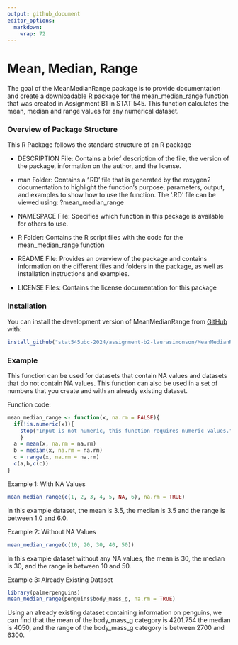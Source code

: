 ```yaml
---
output: github_document
editor_options: 
  markdown: 
    wrap: 72
---
```


# Mean, Median, Range

The goal of the MeanMedianRange package is to provide documentation and
create a downloadable R package for the mean_median_range function that
was created in Assignment B1 in STAT 545. This function calculates the
mean, median and range values for any numerical dataset.

### Overview of Package Structure

This R Package follows the standard structure of an R package

-   DESCRIPTION File: Contains a brief description of the file, the
    version of the package, information on the author, and the license.

-   man Folder: Contains a '.RD' file that is generated by the roxygen2
    documentation to highlight the function's purpose, parameters,
    output, and examples to show how to use the function. The '.RD' file
    can be viewed using: ?mean_median_range

-   NAMESPACE File: Specifies which function in this package is
    available for others to use.

-   R Folder: Contains the R script files with the code for the
    mean_median_range function

-   README File: Provides an overview of the package and contains
    information on the different files and folders in the package, as
    well as installation instructions and examples.

-   LICENSE Files: Contains the license documentation for this package

### Installation

You can install the development version of MeanMedianRange from
[GitHub](https://github.com/) with:

``` r
install_github("stat545ubc-2024/assignment-b2-laurasimonson/MeanMedianRange")
```

### Example

This function can be used for datasets that contain NA values and
datasets that do not contain NA values. This function can also be used
in a set of numbers that you create and with an already existing
dataset.

Function code:
```r
mean_median_range <- function(x, na.rm = FALSE){
  if(!is.numeric(x)){
    stop("Input is not numeric, this function requires numeric values.")
    }
  a = mean(x, na.rm = na.rm)
  b = median(x, na.rm = na.rm)
  c = range(x, na.rm = na.rm)
  c(a,b,c(c))
}
```


Example 1: With NA Values

```r
mean_median_range(c(1, 2, 3, 4, 5, NA, 6), na.rm = TRUE)
```

In this example dataset, the mean is 3.5, the median is 3.5 and the
range is between 1.0 and 6.0.

Example 2: Without NA Values

```r
mean_median_range(c(10, 20, 30, 40, 50))
```

In this example dataset without any NA values, the mean is 30, the
median is 30, and the range is between 10 and 50.

Example 3: Already Existing Dataset

```r
library(palmerpenguins)
mean_median_range(penguins$body_mass_g, na.rm = TRUE) 
```

Using an already existing dataset containing information on penguins, we
can find that the mean of the body_mass_g category is 4201.754 the
median is 4050, and the range of the body_mass_g category is between
2700 and 6300.
